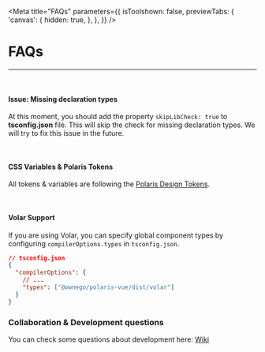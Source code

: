 
<Meta
  title="FAQs"
  parameters={{
    isToolshown: false,
    previewTabs: {
      'canvas': {
        hidden: true,
      },
    },
  }}
/>

# FAQs

---
<br/>

#### **Issue: Missing declaration types**

At this moment, you should add the property `skipLibCheck: true` to **tsconfig.json** file.
This will skip the check for missing declaration types.
We will try to fix this issue in the future.

<br/>

#### **CSS Variables & Polaris Tokens**

All tokens & variables are following the [Polaris Design Tokens](https://polaris.shopify.com/tokens/all-tokens).

<br/>

#### **Volar Support**

If you are using Volar, you can specify global component types by configuring `compilerOptions.types` in `tsconfig.json`.

```json
// tsconfig.json
{
  "compilerOptions": {
    // ...
    "types": ["@ownego/polaris-vue/dist/volar"]
  }
}
```

### Collaboration & Development questions

You can check some questions about development here: [Wiki](https://github.com/ownego/polaris-vue/wiki/Collaboration-&-Development-questions)



